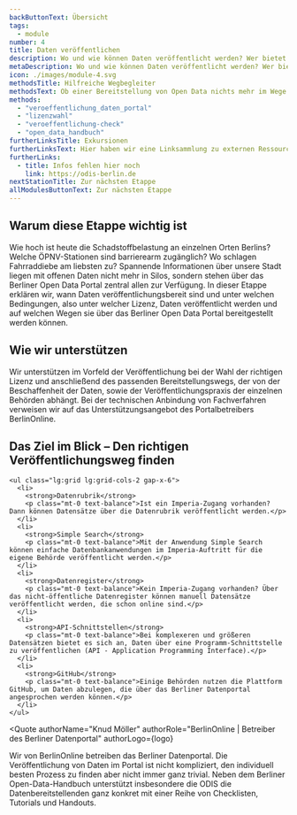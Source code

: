 ```yaml
---
backButtonText: Übersicht
tags:
  - module
number: 4
title: Daten veröffentlichen
description: Wo und wie können Daten veröffentlicht werden? Wer bietet Unterstützung dabei? Und was hat es mit den verschiedenen Lizenzen auf sich?
metaDescription: Wo und wie können Daten veröffentlicht werden? Wer bietet Unterstützung dabei? Und was hat es mit den verschiedenen Lizenzen auf sich?
icon: ./images/module-4.svg
methodsTitle: Hilfreiche Wegbegleiter
methodsText: Ob einer Bereitstellung von Open Data nichts mehr im Wege steht, lässt sich mithilfe des Veröffentlichungs-Checks prüfen. Im Vorfeld fällt die Wahl der Lizenz mit unserem Handout leicht. Für die Bereitstellung geben wir ein praktisches Videotutorial in die Hand und zeigen die Vorteile von APIs auf.
methods:
  - "veroeffentlichung_daten_portal"
  - "lizenzwahl"
  - "veroeffentlichung-check"
  - "open_data_handbuch"
furtherLinksTitle: Exkursionen
furtherLinksText: Hier haben wir eine Linksammlung zu externen Ressourcen zusammengetragen, die einen noch tieferen Einstieg in die Thematik ermöglichen.
furtherLinks:
  - title: Infos fehlen hier noch
    link: https://odis-berlin.de
nextStationTitle: Zur nächsten Etappe
allModulesButtonText: Zur nächsten Etappe
---
```


## Warum diese Etappe wichtig ist

Wie hoch ist heute die Schadstoffbelastung an einzelnen Orten Berlins? Welche ÖPNV-Stationen sind barrierearm zugänglich? Wo schlagen Fahrraddiebe am liebsten zu? Spannende Informationen über unsere Stadt liegen mit offenen Daten nicht mehr in Silos, sondern stehen über das Berliner Open Data Portal zentral allen zur Verfügung. In dieser Etappe erklären wir, wann Daten veröffentlichungsbereit sind und unter welchen Bedingungen, also unter welcher Lizenz, Daten veröffentlicht werden und auf welchen Wegen sie über das Berliner Open Data Portal bereitgestellt werden können.

## Wie wir unterstützen

Wir unterstützen im Vorfeld der Veröffentlichung bei der Wahl der richtigen Lizenz und anschließend des passenden Bereitstellungswegs, der von der Beschaffenheit der Daten, sowie der Veröffentlichungspraxis der einzelnen Behörden abhängt. Bei der technischen Anbindung von Fachverfahren verweisen wir auf das Unterstützungsangebot des Portalbetreibers BerlinOnline.

<TextContentSection class="bg-bg-alt px-4 sm:px-6" largeContainer>
    <h2>Das Ziel im Blick – Den richtigen Veröffentlichungsweg finden</h2>

    <ul class="lg:grid lg:grid-cols-2 gap-x-6">
      <li>
        <strong>Datenrubrik</strong>
        <p class="mt-0 text-balance">Ist ein Imperia-Zugang vorhanden? Dann können Datensätze über die Datenrubrik veröffentlicht werden.</p>
      </li>
      <li>
        <strong>Simple Search</strong>
        <p class="mt-0 text-balance">Mit der Anwendung Simple Search können einfache Datenbankanwendungen im Imperia-Auftritt für die eigene Behörde veröffentlicht werden.</p>
      </li>
      <li>
        <strong>Datenregister</strong>
        <p class="mt-0 text-balance">Kein Imperia-Zugang vorhanden? Über das nicht-öffentliche Datenregister können manuell Datensätze veröffentlicht werden, die schon online sind.</p>
      </li>
      <li>
        <strong>API-Schnittstellen</strong>
        <p class="mt-0 text-balance">Bei komplexeren und größeren Datensätzen bietet es sich an, Daten über eine Programm-Schnittstelle zu veröffentlichen (API - Application Programming Interface).</p>
      </li>
      <li>
        <strong>GitHub</strong>
        <p class="mt-0 text-balance">Einige Behörden nutzen die Plattform GitHub, um Daten abzulegen, die über das Berliner Datenportal angesprochen werden können.</p>
      </li>
    </ul>

</TextContentSection>


<Quote
  authorName="Knud Möller"
  authorRole="BerlinOnline | Betreiber des Berliner Datenportal"
  authorLogo={logo}
>
  Wir von BerlinOnline betreiben das Berliner Datenportal. Die Veröffentlichung
  von Daten im Portal ist nicht kompliziert, den individuell besten Prozess zu
  finden aber nicht immer ganz trivial. Neben dem Berliner Open-Data-Handbuch
  unterstützt insbesondere die ODIS die Datenbereitstellenden ganz konkret mit
  einer Reihe von Checklisten, Tutorials und Handouts.
</Quote>
